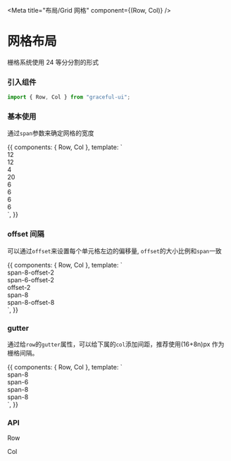 


<Meta title="布局/Grid 网格" component={(Row, Col)} />

# 网格布局

栅格系统使用 24 等分分割的形式

### 引入组件

```js
import { Row, Col } from "graceful-ui";
```

### 基本使用

通过`span`参数来确定网格的宽度

<Preview>
  <Story name="span 间隔">
    {{
      components: { Row, Col },
      template: `
        <div class="g-grid-demo">
            <Row>
              <Col span="12"><div>12</div></Col>
              <Col span="12"><div>12</div></Col>
            </Row>
            <Row>
              <Col span="4"><div>4</div></Col>
              <Col span="20"><div>20</div></Col>
            </Row>
            <Row>
              <Col span="6"><div>6</div></Col>
              <Col span="6"><div>6</div></Col>
              <Col span="6"><div>6</div></Col>
              <Col span="6"><div>6</div></Col>
            </Row>
        </div>
      `,
    }}
  </Story>
</Preview>

### offset 间隔

可以通过`offset`来设置每个单元格左边的偏移量, `offset`的大小比例和`span`一致

<Preview>
  <Story name="offset 偏移">
    {{
      components: { Row, Col },
      template: `
        <div class="g-grid-demo">
            <Row>
              <Col span="8" offset="2"><div>span-8-offset-2</div></Col>
              <Col span="6" offset="2"><div>span-6-offset-2</div></Col>
              <Col span="4" offset="2"><div>offset-2</div></Col>
            </Row>
            <Row>
              <Col span="8"><div>span-8</div></Col>
              <Col span="8" offset="8"><div>span-8-offset-8</div></Col>
            </Row>
        </div>
      `,
    }}
  </Story>
</Preview>

### gutter

通过给`row`的`gutter`属性，可以给下属的`col`添加间距，推荐使用(16+8n)px 作为栅格间隔。

<Preview>
  <Story name="gutter 间隔">
    {{
      components: { Row, Col },
      template: `
        <div class="g-grid-demo">
            <Row :gutter="16">
              <Col span="8"><div>span-8</div></Col>
              <Col span="6"><div>span-6</div></Col>
            </Row>
            <Row :gutter="24">
              <Col span="8"><div>span-8</div></Col>
              <Col span="8"><div>span-8</div></Col>
            </Row>
        </div>
      `,
    }}
  </Story>
</Preview>

### API

Row

<Props of={Row} />

Col

<Props of={Col} />
